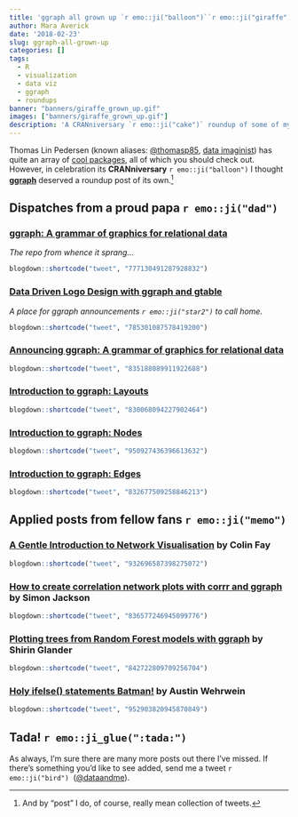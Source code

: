 ```yaml
---
title: 'ggraph all grown up `r emo::ji("balloon")``r emo::ji("giraffe")`'
author: Mara Averick
date: '2018-02-23'
slug: ggraph-all-grown-up
categories: []
tags:
  - R
  - visualization
  - data viz
  - ggraph
  - roundups
banner: "banners/giraffe_grown_up.gif"
images: ["banners/giraffe_grown_up.gif"]
description: 'A CRANniversary `r emo::ji("cake")` roundup of some of my favourite posts featuring ggraph, the network visualization `r emo::ji("package")` by Thomas Lin Pedersen.'
---
```


Thomas Lin Pedersen (known aliases: [\@thomasp85](https://twitter.com/thomasp85), [data imaginist](https://www.data-imaginist.com/)) has quite an array of [cool packages](https://github.com/thomasp85), all of which you should check out. However, in celebration its **CRANniversary** `r emo::ji("balloon")` I thought [**ggraph**](https://github.com/thomasp85/ggraph) deserved a roundup post of its own.[^1]

## Dispatches from a proud papa `r emo::ji("dad")`

### [ggraph: A grammar of graphics for relational data](https://github.com/thomasp85/ggraph)

_The repo from whence it sprang..._

```r
blogdown::shortcode("tweet", "777130491287928832")
```

### [Data Driven Logo Design with ggraph and gtable](https://www.data-imaginist.com/2016/data-driven-logo/)

_A place for ggraph announcements `r emo::ji("star2")` to call home._

```r
blogdown::shortcode("tweet", "785301087578419200")
```

### [Announcing ggraph: A grammar of graphics for relational data](https://www.data-imaginist.com/2017/announcing-ggraph/)

```r
blogdown::shortcode("tweet", "835188089911922688")
```

### [Introduction to ggraph: Layouts](https://www.data-imaginist.com/2017/ggraph-introduction-layouts/)

```r
blogdown::shortcode("tweet", "830068094227902464")
```

### [Introduction to ggraph: Nodes](https://www.data-imaginist.com/2017/ggraph-introduction-nodes/)

```r
blogdown::shortcode("tweet", "950927436396613632")
```

### [Introduction to ggraph: Edges](https://www.data-imaginist.com/2017/ggraph-introduction-edges/)

```r
blogdown::shortcode("tweet", "832677509258846213")
```

## Applied posts from fellow fans `r emo::ji("memo")`

### [A Gentle Introduction to Network Visualisation](http://colinfay.me/back-budapest/) by Colin Fay

```r
blogdown::shortcode("tweet", "932696587398275072")
```

### [How to create correlation network plots with corrr and ggraph](https://drsimonj.svbtle.com/how-to-create-correlation-network-plots-with-corrr-and-ggraph) by Simon Jackson

```r
blogdown::shortcode("tweet", "836577246945099776")
```

### [Plotting trees from Random Forest models with ggraph](https://shiring.github.io/machine_learning/2017/03/16/rf_plot_ggraph) by Shirin Glander

```r
blogdown::shortcode("tweet", "842722809709256704")
```

### [Holy ifelse() statements Batman!](http://austinwehrwein.com/data-visualization/plotting-batman-villains-ggraph/) by Austin Wehrwein

```r
blogdown::shortcode("tweet", "952903820945870849")
```

## Tada! `r emo::ji_glue(":tada:")`

As always, I'm sure there are many more posts out there I've missed. If there's something you'd like to see added, send me a tweet `r emo::ji("bird")` &nbsp;([\@dataandme](https://twitter.com/dataandme)).

[^1]: And by "post" I do, of course, really mean collection of tweets.
